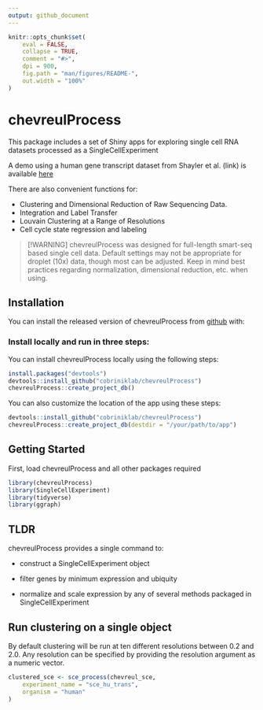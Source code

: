 ```yaml
---
output: github_document
---
```


<!-- README.md is generated from README.Rmd. Please edit that file -->

```r
knitr::opts_chunk$set(
    eval = FALSE,
    collapse = TRUE,
    comment = "#>",
    dpi = 900,
    fig.path = "man/figures/README-",
    out.width = "100%"
)
```


# chevreulProcess

This package includes a set of Shiny apps for exploring single cell RNA datasets processed as a SingleCellExperiment

A demo using a human gene transcript dataset from Shayler et al. (link) is available <a href="http://cobrinik-1.saban-chla.usc.edu:8080/app/objectApp" target="_blank" rel="noopener noreferrer">here</a>

There are also convenient functions for:

-   Clustering and Dimensional Reduction of Raw Sequencing Data.
-   Integration and Label Transfer
-   Louvain Clustering at a Range of Resolutions
-   Cell cycle state regression and labeling

> [!WARNING]
> chevreulProcess was designed for full-length smart-seq based single cell data. Default settings may not be appropriate for droplet (10x) data, though most can be adjusted. Keep in mind best practices regarding normalization, dimensional reduction, etc. when using. 

## Installation

You can install the released version of chevreulProcess from <a href="https://github.com/cobriniklab/chevreulProcess" target="_blank" rel="noopener noreferrer">github</a> with:

### Install locally and run in three steps:

You can install chevreulProcess locally using the following steps:

```r
install.packages("devtools")
devtools::install_github("cobriniklab/chevreulProcess")
chevreulProcess::create_project_db()
```

You can also customize the location of the app using these steps:

```r
devtools::install_github("cobriniklab/chevreulProcess")
chevreulProcess::create_project_db(destdir = "/your/path/to/app")
```


## Getting Started

First, load chevreulProcess and all other packages required 

```r
library(chevreulProcess)
library(SingleCellExperiment)
library(tidyverse)
library(ggraph)
```

## TLDR

chevreulProcess provides a single command to:

-   construct a SingleCellExperiment object

-   filter genes by minimum expression and ubiquity

-   normalize and scale expression by any of several methods packaged in SingleCellExperiment

## Run clustering on a single object

By default clustering will be run at ten different resolutions between 0.2 and 2.0. Any resolution can be specified by providing the resolution argument as a numeric vector.

```r
clustered_sce <- sce_process(chevreul_sce,
    experiment_name = "sce_hu_trans",
    organism = "human"
)
```

